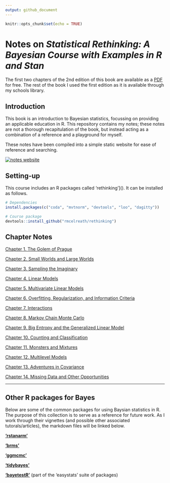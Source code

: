 ```yaml
---
output: github_document
---
```


```r
knitr::opts_chunk$set(echo = TRUE)
```

# Notes on *Statistical Rethinking: A Bayesian Course with Examples in R and Stan*

The first two chapters of the 2nd edition of this book are available as a [PDF](statisticalrethinking2_chapters1and2.pdf) for free.
The rest of the book I used the first edition as it is available through my schools library.

## Introduction

This book is an introduction to Bayesian statistics, focussing on providing an applicable education in R.
This repository contains my notes; these notes are not a thorough recapitulation of the book, but instead acting as a combination of a reference and a playground for myself.

These notes have been compiled into a simple static website for ease of reference and searching.

[![notes website](https://img.shields.io/badge/Notes_on-Statistical_Rethinking-bf344b.svg?style=flat)](https://statistical-rethinking-notes.netlify.app)

## Setting-up

This course includes an R packages called 'rethinking']().
It can be installed as follows.

```r
# Dependencies
install.packages(c("coda", "mvtnorm", "devtools", "loo", "dagitty"))

# Course package
devtools::install_github("rmcelreath/rethinking")
```

## Chapter Notes

[Chapter 1. The Golem of Prague](ch1_the-golem-of-prague.md)

[Chapter 2. Small Worlds and Large Worlds](ch2_small-worlds-and-large-worlds.md)

[Chapter 3. Sampling the Imaginary](ch3_sampling-the-imaginary.md)

[Chapter 4. Linear Models](ch4_linear-models.md)

[Chapter 5. Multivariate Linear Models](ch5_multivariate-linear-models.md)

[Chapter 6. Overfitting, Regularization, and Information Criteria](ch6_overfitting-regularization-and-information-criteria.md)

[Chapter 7. Interactions](ch7_interactions.md)

[Chapter 8. Markov Chain Monte Carlo](ch8_markov-chain-monte-carlo.md)

[Chapter 9. Big Entropy and the Generalized Linear Model](ch9_big-entropy-and-the-generalized-linear-model.md)

[Chapter 10. Counting and Classification](ch10_counting-and-classification.md)

[Chapter 11. Monsters and Mixtures](ch11_monsters-and-mixtures.md)

[Chapter 12. Multilevel Models](ch12_multilevel-models.md)

[Chapter 13. Adventures in Covariance](ch13_adventures-in-covariance.md)

[Chapter 14. Missing Data and Other Opportunities](ch14_missing-data-and-other-opportunities.md)

---

## Other R packages for Bayes

Below are some of the common packages for using Baysian statistics in R. 
The purpose of this collection is to serve as a reference for future work.
As I work through their vignettes (and possible other associated tutorals/articles), the markdown files will be linked below.

**['rstanarm'](https://mc-stan.org/rstanarm/index.html)**

**['brms'](https://paul-buerkner.github.io/brms/)**

**['ggmcmc'](https://cran.r-project.org/web/packages/ggmcmc/index.html)**

**['tidybayes'](http://mjskay.github.io/tidybayes)**

**['bayetestR'](https://easystats.github.io/bayestestR/)** (part of the 'easystats' suite of packages)
